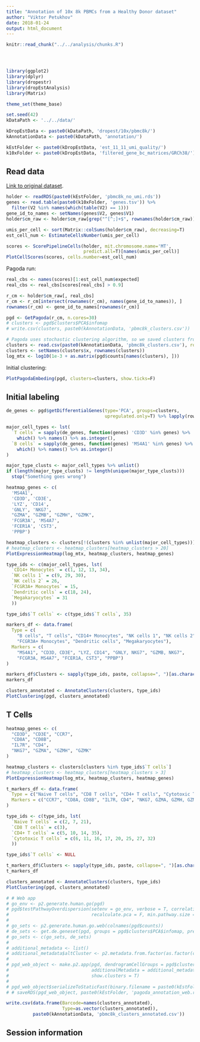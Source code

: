 ```yaml
---
title: "Annotation of 10x 8k PBMCs from a Healthy Donor dataset"
author: "Viktor Petukhov"
date: 2018-01-24
output: html_document
---
```


```r
knitr::read_chunk("../../analysis/chunks.R")
```

<!-- Update knitr chunk options -->
```r
```

<!-- Insert the date the file was last updated -->
```r
```

<!-- Insert the code version (Git commit SHA1) if Git repository exists and R package git2r is installed -->
```r
```

```r
library(ggplot2)
library(dplyr)
library(dropestr)
library(dropEstAnalysis)
library(Matrix)

theme_set(theme_base)

set.seed(42)
kDataPath <- '../../data/'

kDropEstData <- paste0(kDataPath, 'dropest/10x/pbmc8k/')
kAnnotationData <- paste0(kDataPath, 'annotation/')

kEstFolder <- paste0(kDropEstData, 'est_11_11_umi_quality/')
k10xFolder <- paste0(kDropEstData, 'filtered_gene_bc_matrices/GRCh38/')
```

## Read data
[Link to original dataset](https://support.10xgenomics.com/single-cell-gene-expression/datasets/1.3.0/pbmc8k).

```r
holder <- readRDS(paste0(kEstFolder, 'pbmc8k_no_umi.rds'))
genes <- read.table(paste0(k10xFolder, 'genes.tsv')) %>% 
  filter(V2 %in% names(which(table(V2) == 1)))
gene_id_to_names <- setNames(genes$V2, genes$V1)
holder$cm_raw <- holder$cm_raw[grep("^[^;]+$", rownames(holder$cm_raw)),]
```

```r
umis_per_cell <- sort(Matrix::colSums(holder$cm_raw), decreasing=T)
est_cell_num <- EstimateCellsNumber(umis_per_cell)
```

```r
scores <- ScorePipelineCells(holder, mit.chromosome.name='MT', 
                             predict.all=T)[names(umis_per_cell)]
PlotCellScores(scores, cells.number=est_cell_num)
```

Pagoda run:  
```r
real_cbs <- names(scores)[1:est_cell_num$expected]
real_cbs <- real_cbs[scores[real_cbs] > 0.9]

r_cm <- holder$cm_raw[, real_cbs]
r_cm <- r_cm[intersect(rownames(r_cm), names(gene_id_to_names)), ]
rownames(r_cm) <- gene_id_to_names[rownames(r_cm)]

pgd <- GetPagoda(r_cm, n.cores=30)
# clusters <- pgd$clusters$PCA$infomap
# write.csv(clusters, paste0(kAnnotationData, 'pbmc8k_clusters.csv'))

# Pagoda uses stochastic clustering algorithm, so we saved clusters from one run
clusters <- read.csv(paste0(kAnnotationData, 'pbmc8k_clusters.csv'), row.names=1)
clusters <- setNames(clusters$x, rownames(clusters))
log_mtx <- log10(1e-3 + as.matrix(pgd$counts[names(clusters), ]))
```

Initial clustering:  
```r
PlotPagodaEmbeding(pgd, clusters=clusters, show.ticks=F)
```

## Initial labeling
```r
de_genes <- pgd$getDifferentialGenes(type='PCA', groups=clusters,
                                     upregulated.only=T) %>% lapply(rownames)

major_cell_types <- lst(
  `T cells` = sapply(de_genes, function(genes) 'CD3D' %in% genes) %>% 
    which() %>% names() %>% as.integer(),
  `B cells` = sapply(de_genes, function(genes) 'MS4A1' %in% genes) %>% 
    which() %>% names() %>% as.integer()
)

major_type_clusts <- major_cell_types %>% unlist()
if (length(major_type_clusts) != length(unique(major_type_clusts))) 
  stop("Something goes wrong")
```


```r
heatmap_genes <- c(
  'MS4A1',
  'CD3D', 'CD3E',
  'LYZ', 'CD14',
  'GNLY', 'NKG7',
  "GZMA", "GZMB", "GZMH", "GZMK",
  'FCGR3A', 'MS4A7',
  'FCER1A', 'CST3',
  'PPBP')

heatmap_clusters <- clusters[!(clusters %in% unlist(major_cell_types))]
# heatmap_clusters <- heatmap_clusters[heatmap_clusters > 20]
PlotExpressionHeatmap(log_mtx, heatmap_clusters, heatmap_genes)
```

```r
type_ids <- c(major_cell_types, lst(
  `CD14+ Monocytes` = c(1, 12, 13, 34),
  `NK cells 1` = c(9, 29, 30),
  `NK cells 2` = 26,
  `FCGR3A+ Monocytes` = 15,
  `Dendritic cells` = c(18, 24),
  `Megakaryocytes` = 31
  ))

type_ids$`T cells` <- c(type_ids$`T cells`, 35)

markers_df <- data.frame(
  Type = c(
    "B cells", "T cells", "CD14+ Monocytes", "NK cells 1", "NK cells 2", 
    "FCGR3A+ Monocytes", "Dendritic cells", "Megakaryocytes"),
  Markers = c(
    "MS4A1", "CD3D, CD3E", "LYZ, CD14", "GNLY, NKG7", "GZMB, NKG7",
    "FCGR3A, MS4A7", "FCER1A, CST3", "PPBP")
)

markers_df$Clusters <- sapply(type_ids, paste, collapse=", ")[as.character(markers_df$Type)]
markers_df
```

```r
clusters_annotated <- AnnotateClusters(clusters, type_ids)
PlotClustering(pgd, clusters_annotated)
```

## T Cells
```r
heatmap_genes <- c(
  "CD3D", "CD3E", "CCR7",
  "CD8A", "CD8B",
  "IL7R", "CD4",
  "NKG7", "GZMA", "GZMH", "GZMK"
)

heatmap_clusters <- clusters[clusters %in% type_ids$`T cells`]
# heatmap_clusters <- heatmap_clusters[heatmap_clusters > 3]
PlotExpressionHeatmap(log_mtx, heatmap_clusters, heatmap_genes)
```

```r
t_markers_df <- data.frame(
  Type = c("Naive T cells", "CD8 T cells", "CD4+ T cells", "Cytotoxic T cells"),
  Markers = c("CCR7", "CD8A, CD8B", "IL7R, CD4", "NKG7, GZMA, GZMH, GZMK")
)

type_ids <- c(type_ids, lst(
  `Naive T cells` = c(2, 7, 21),
  `CD8 T cells` = c(3),
  `CD4+ T cells` = c(5, 10, 14, 35),
  `Cytotoxic T cells` = c(6, 11, 16, 17, 20, 25, 27, 32)
  ))

type_ids$`T cells` <- NULL

t_markers_df$Clusters <- sapply(type_ids, paste, collapse=", ")[as.character(t_markers_df$Type)]
t_markers_df
```

```r
clusters_annotated <- AnnotateClusters(clusters, type_ids)
PlotClustering(pgd, clusters_annotated)
```

```r
# # Web app
# go_env <- p2.generate.human.go(pgd)
# pgd$testPathwayOverdispersion(setenv = go_env, verbose = T, correlation.distance.threshold = 0.9, 
#                               recalculate.pca = F, min.pathway.size = 100, max.pathway.size = 1000)
# 
# go_sets <- p2.generate.human.go.web(colnames(pgd$counts))
# de_sets <- get.de.geneset(pgd, groups = pgd$clusters$PCA$infomap, prefix = 'de_')
# go_sets <- c(go_sets, de_sets)
# 
# additional_metadata <- list()
# additional_metadata$altCluster <- p2.metadata.from.factor(as.factor(clusters_annotated), displayname = 'Annotated', s = 0.7, v = 0.8, start = 0, end = 0.5)
# 
# pgd_web_object <- make.p2.app(pgd, dendrogramCellGroups = pgd$clusters$PCA$infomap,
#                               additionalMetadata = additional_metadata, geneSets = go_sets,
#                               show.clusters = T)
# 
# pgd_web_object$serializeToStaticFast(binary.filename = paste0(kEstFolder, 'pbmc8k_pagoda.bin'))
# # saveRDS(pgd_web_object, paste0(kEstFolder, 'pagoda_annotation_web.rds'))
```

```r
write.csv(data.frame(Barcode=names(clusters_annotated), 
                     Type=as.vector(clusters_annotated)), 
          paste0(kAnnotationData, 'pbmc8k_clusters_annotated.csv'))
```

## Session information
```r
```

